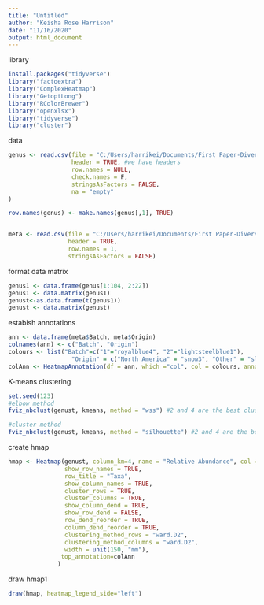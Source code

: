 ---
title: "Untitled"
author: "Keisha Rose Harrison"
date: "11/16/2020"
output: html_document
---
library
```{r setup, include=FALSE}
install.packages("tidyverse")
library("factoextra")
library("ComplexHeatmap")
library("GetoptLong")
library("RColorBrewer")
library("openxlsx")
library("tidyverse")
library("cluster")
```

data
```{r}
genus <- read.csv(file = "C:/Users/harrikei/Documents/First Paper-Diversity/R Scripts and Data/Diversity/heatmap/otugenus.csv", 
                  header = TRUE, #we have headers
                  row.names = NULL,
                  check.names = F,
                  stringsAsFactors = FALSE,
                  na = "empty"
)

row.names(genus) <- make.names(genus[,1], TRUE)


meta <- read.csv(file = "C:/Users/harrikei/Documents/First Paper-Diversity/R Scripts and Data/Diversity/metacluster.csv", 
                 header = TRUE,
                 row.names = 1,
                 stringsAsFactors = FALSE)


```

format data matrix
```{r}
genus1 <- data.frame(genus[1:104, 2:22])
genus1 <- data.matrix(genus1)
genust<-as.data.frame(t(genus1))
genust <- data.matrix(genust)
```

estabish annotations
```{r}
ann <- data.frame(meta$Batch, meta$Origin) 
colnames(ann) <- c("Batch", "Origin")
colours <- list("Batch"=c("1"="royalblue4", "2"="lightsteelblue1"), 
                  "Origin" = c("North America" = "snow3", "Other" = "slategrey"))
colAnn <- HeatmapAnnotation(df = ann, which ="col", col = colours, annotation_width = unit(c(1,4), "cm"))

```

K-means clustering 
```{r}
set.seed(123)
#elbow method
fviz_nbclust(genust, kmeans, method = "wss") #2 and 4 are the best clusters

#cluster method
fviz_nbclust(genust, kmeans, method = "silhouette") #2 and 4 are the best clusters
```




create hmap
```{r}
hmap <- Heatmap(genust, column_km=4, name = "Relative Abundance", col = brewer.pal(9, "Reds"), 
                show_row_names = TRUE,
                row_title = "Taxa",
                show_column_names = TRUE,
                cluster_rows = TRUE,
                cluster_columns = TRUE,
                show_column_dend = TRUE,
                show_row_dend = FALSE,
                row_dend_reorder = TRUE,
                column_dend_reorder = TRUE,
                clustering_method_rows = "ward.D2",
                clustering_method_columns = "ward.D2",
                width = unit(150, "mm"),
               top_annotation=colAnn
              )

```


draw hmap1
```{r}
draw(hmap, heatmap_legend_side="left")

```
